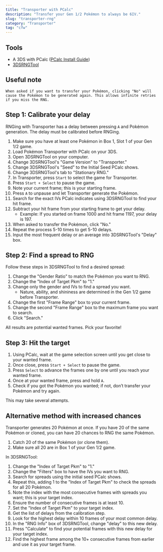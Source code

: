 ```yaml
---
title: "Transporter with PCalc"
description: "Transfer your Gen 1/2 Pokémon to always be 6IV."
slug: "transporter-rng"
category: "Transporter"
tag: "cfw"
---
```


## Tools

- A 3DS with PCalc ([PCalc Install Guide](https://www.pokemonrng.com/misc-3ds-installing-pcalc))
- [3DSRNGTool](https://github.com/wwwwwwzx/3DSRNGTool/releases)

## Useful note

```
When asked if you want to transfer your Pokémon, clicking "No" will cause the Pokémon to be generated again. This allows infinite retries if you miss the RNG.
```

## Step 1: Calibrate your delay

RNGing with Transporter has a delay between pressing `A` and Pokémon generation. The delay must be calibrated before RNGing.

1. Make sure you have at least one Pokémon in Box 1, Slot 1 of your Gen 1/2 game.
1. Load Pokémon Transporter with PCalc on your 3DS.
1. Open 3DSRNGTool on your computer.
1. Change 3DSRNGTool's "Game Version" to "Transporter."
1. Change 3DSRNGTool's "Seed" to the Initial Seed PCalc shows.
1. Change 3DSRNGTool's tab to "Stationary RNG."
1. In Transporter, press `Start` to select the game for Transporter.
1. Press `Start + Select` to pause the game.
1. Note your current frame; this is your starting frame.
1. Press `A` to unpause and let Transporter generate the Pokémon.
1. Search for the exact IVs PCalc indicates using 3DSRNGTool to find your hit frame.
1. Subtract your hit frame from your starting frame to get your delay.
   - Example: If you started on frame 1000 and hit frame 1197, your delay is 197.
1. When asked to transfer the Pokémon, click "No."
1. Repeat the process 5-10 times to get 5-10 delays.
1. Input the most frequent delay or an average into 3DSRNGTool's "Delay" box.

## Step 2: Find a spread to RNG

Follow these steps in 3DSRNGTool to find a desired spread:

1. Change the "Gender Ratio" to match the Pokémon you want to RNG.
1. Change the "Index of Target Pkm" to "1."
1. Change only the gender and IVs to find a spread you want.
   - Nature, ability, and shininess are determined in the Gen 1/2 game before Transporter.
1. Change the first "Frame Range" box to your current frame.
1. Change the second "Frame Range" box to the maximum frame you want to search.
1. Click "Search."

All results are potential wanted frames. Pick your favorite!

## Step 3: Hit the target

1. Using PCalc, wait at the game selection screen until you get close to your wanted frame.
1. Once close, press `Start + Select` to pause the game.
1. Press `Select` to advance the frames one by one until you reach your wanted frame.
1. Once at your wanted frame, press and hold `A`.
1. Check if you got the Pokémon you wanted; if not, don’t transfer your Pokémon and try again.

This may take several attempts.

## Alternative method with increased chances

Transporter generates 20 Pokémon at once. If you have 20 of the same Pokémon or cloned, you can have 20 chances to RNG the same Pokémon.

1. Catch 20 of the same Pokémon (or clone them).
1. Make sure all 20 are in Box 1 of your Gen 1/2 game.

In 3DSRNGTool:

1. Change the "Index of Target Pkm" to "1."
1. Change the "Filters" box to have the IVs you want to RNG.
1. Search for spreads using the initial seed PCalc shows.
1. Repeat this, adding 1 to the "Index of Target Pkm" to check the spreads for all 20 Pokémon.
1. Note the index with the most consecutive frames with spreads you want; this is your target index.
1. Ensure the number of consecutive frames is at least 10.
1. Set the "Index of Target Pkm" to your target index.
1. Get the list of delays from the calibration step.
1. Look for the highest delay within 10 frames of your most common delay.
1. In the "RNG Info" box of 3DSRNGTool, change "delay" to this new delay.
1. Press "Calculate" to find your potential frames with this new delay for your target index.
1. Find the highest frame among the 10+ consecutive frames from earlier and use it as your target frame.
